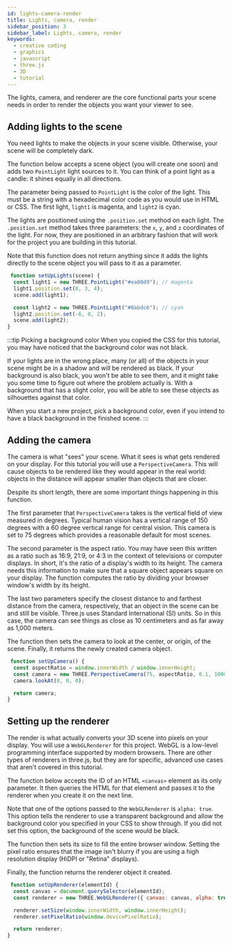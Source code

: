 ```yaml
---
id: lights-camera-render
title: Lights, camera, render
sidebar_position: 3
sidebar_label: Lights, camera, render
keywords:
  - creative coding
  - graphics
  - javascript
  - three.js
  - 3D
  - tutorial
---
```


The lights, camera, and renderer are the core functional parts your scene needs in order to render the objects you want your viewer to see.

## Adding lights to the scene

You need lights to make the objects in your scene visible. Otherwise, your scene will be completely dark.

The function below accepts a scene object (you will create one soon) and adds two `PointLight` light sources to it. You can think of a point light as a candle: it shines equally in all directions.

The parameter being passed to `PointLight` is the color of the light. This must be a string with a hexadecimal color code as you would use in HTML or CSS. The first light, `light1` is magenta, and `light2` is cyan.

The lights are positioned using the `.position.set` method on each light. The `.position.set` method takes three parameters: the `x`, `y`, and `z` coordinates of the light. For now, they are positioned in an arbitrary fashion that will work for the project you are building in this tutorial.

Note that this function does not return anything since it adds the lights directly to the scene object you will pass to it as a parameter.

```javascript
 function setUpLights(scene) {
  const light1 = new THREE.PointLight("#ea00d9"); // magenta
  light1.position.set(8, 3, 4);
  scene.add(light1);

  const light2 = new THREE.PointLight("#0abdc6"); // cyan
  light2.position.set(-6, 0, 2);
  scene.add(light2);
}
```

:::tip Picking a background color
When you copied the CSS for this tutorial, you may have noticed that the background color was not black.

If your lights are in the wrong place, many (or all) of the objects in your scene might be in a shadow and will be rendered as black. If your background is also black, you won't be able to see them, and it might take you some time to figure out where the problem actually is. With a background that has a slight color, you will be able to see these objects as silhouettes against that color.

When you start a new project, pick a background color, even if you intend to have a black background in the finished scene.
:::

## Adding the camera

The camera is what "sees" your scene. What it sees is what gets rendered on your display. For this tutorial you will use a `PerspectiveCamera`. This will cause objects to be rendered like they would appear in the real world: objects in the distance will appear smaller than objects that are closer.

Despite its short length, there are some important things happening in this function.

The first parameter that `PerspectiveCamera` takes is the vertical field of view measured in degrees. Typical human vision has a vertical range of 150 degrees with a 60 degree vertical range for central vision. This camera is set to 75 degrees which provides a reasonable default for most scenes.

The second parameter is the aspect ratio. You may have seen this written as a ratio such as 16:9, 21:9, or 4:3 in the context of televisions or computer displays. In short, it's the ratio of a display's width to its height. The camera needs this information to make sure that a square object appears square on your display. The function computes the ratio by dividing your browser window's width by its height.

The last two parameters specify the closest distance to and farthest distance from the camera, respectively, that an object in the scene can be and still be visible. Three.js uses Standard International (SI) units. So in this case, the camera can see things as close as 10 centimeters and as far away as 1,000 meters.

The function then sets the camera to look at the center, or origin, of the scene. Finally, it returns the newly created camera object.

```javascript
 function setUpCamera() {
  const aspectRatio = window.innerWidth / window.innerHeight;
  const camera = new THREE.PerspectiveCamera(75, aspectRatio, 0.1, 1000);
  camera.lookAt(0, 0, 0);

  return camera;
}
```

## Setting up the renderer

The render is what actually converts your 3D scene into pixels on your display. You will use a `WebGLRenderer` for this project. WebGL is a low-level programming interface supported by modern browsers. There are other types of renderers in three.js, but they are for specific, advanced use cases that aren't covered in this tutorial.

The function below accepts the ID of an HTML `<canvas>` element as its only parameter. It then queries the HTML for that element and passes it to the renderer when you create it on the next line.

Note that one of the options passed to the `WebGLRenderer` is `alpha: true`. This option tells the renderer to use a transparent background and allow the background color you specified in your CSS to show through. If you did not set this option, the background of the scene would be black.

The function then sets its size to fill the entire browser window. Setting the pixel ratio ensures that the image isn't blurry if you are using a high resolution display (HiDPI or "Retina" displays).

Finally, the function returns the renderer object it created.

```javascript
 function setUpRenderer(elementId) {
  const canvas = document.querySelector(elementId);
  const renderer = new THREE.WebGLRenderer({ canvas: canvas, alpha: true });

  renderer.setSize(window.innerWidth, window.innerHeight);
  renderer.setPixelRatio(window.devicePixelRatio);

  return renderer;
}
```
